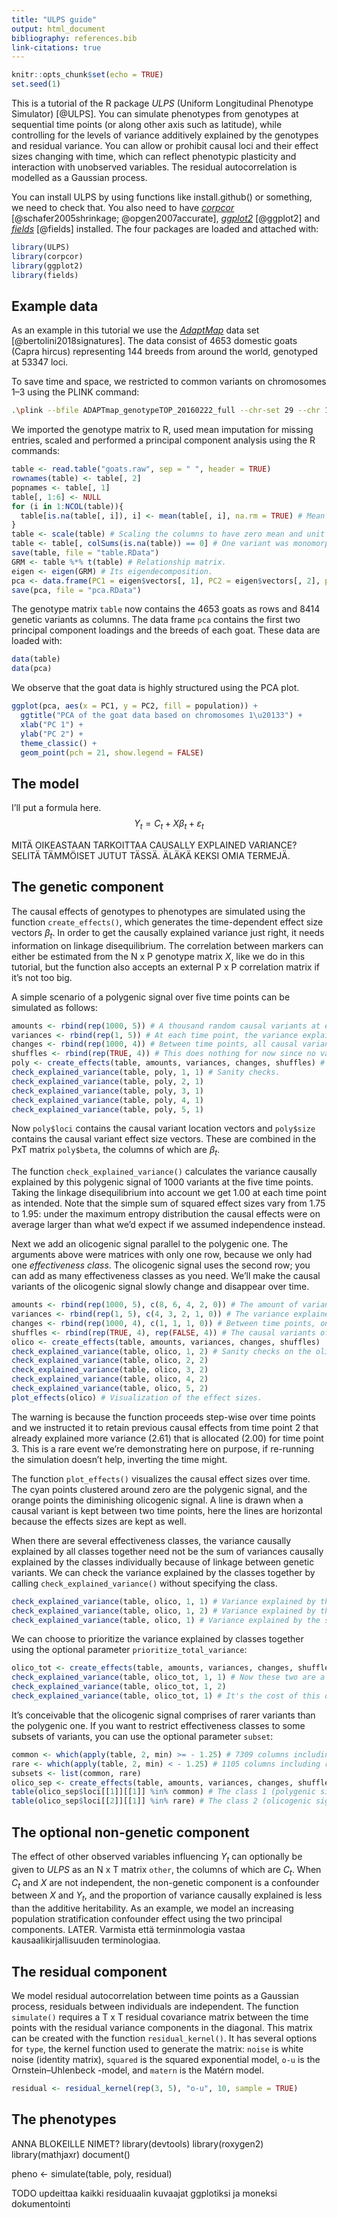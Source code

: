 ```yaml
---
title: "ULPS guide"
output: html_document
bibliography: references.bib
link-citations: true
---
```


```r
knitr::opts_chunk$set(echo = TRUE)
set.seed(1)
```

This is a tutorial of the R package *ULPS* (Uniform Longitudinal Phenotype Simulator) [@ULPS].
You can simulate phenotypes from genotypes at sequential time points (or along other axis such as latitude), while controlling for the levels of variance additively explained by the genotypes and residual variance.
You can allow or prohibit causal loci and their effect sizes changing with time, which can reflect phenotypic plasticity and interaction with unobserved variables.
The residual autocorrelation is modelled as a Gaussian process.

You can install ULPS by using functions like install.github() or something, we need to check that. You also need to have [*corpcor*](https://CRAN.R-project.org/package=corpcor) [@schafer2005shrinkage; @opgen2007accurate], [*ggplot2*](https://CRAN.R-project.org/package=ggplot2) [@ggplot2] and [*fields*](https://CRAN.R-project.org/package=fields) [@fields] installed. The four packages are loaded and attached with:

```r
library(ULPS)
library(corpcor)
library(ggplot2)
library(fields)
```

## Example data

As an example in this tutorial we use the [*AdaptMap*](https://datadryad.org/stash/dataset/doi:10.5061/dryad.v8g21pt) data set [@bertolini2018signatures]. The data consist of 4653 domestic goats (Capra hircus) representing 144 breeds from around the world, genotyped at 53347 loci.

To save time and space, we restricted to common variants on chromosomes 1&ndash;3 using the PLINK command:

```sh
.\plink --bfile ADAPTmap_genotypeTOP_20160222_full --chr-set 29 --chr 1-3 --maf 0.01 --recode A --out goats
```

We imported the genotype matrix to R, used mean imputation for missing entries, scaled and performed a principal component analysis using the R commands:

```r
table <- read.table("goats.raw", sep = " ", header = TRUE)
rownames(table) <- table[, 2]
popnames <- table[, 1]
table[, 1:6] <- NULL
for (i in 1:NCOL(table)){
  table[is.na(table[, i]), i] <- mean(table[, i], na.rm = TRUE) # Mean imputing NA:s.
}
table <- scale(table) # Scaling the columns to have zero mean and unit variance.
table <- table[, colSums(is.na(table)) == 0] # One variant was monomorphic and therefore now missing.
save(table, file = "table.RData")
GRM <- table %*% t(table) # Relationship matrix.
eigen <- eigen(GRM) # Its eigendecomposition.
pca <- data.frame(PC1 = eigen$vectors[, 1], PC2 = eigen$vectors[, 2], population = popnames)
save(pca, file = "pca.RData")
```

The genotype matrix `table` now contains the 4653 goats as rows and 8414 genetic variants as columns. The data frame `pca` contains the first two principal component loadings and the breeds of each goat. These data are loaded with:

```r
data(table)
data(pca)
```

We observe that the goat data is highly structured using the PCA plot.

```r
ggplot(pca, aes(x = PC1, y = PC2, fill = population)) +
  ggtitle("PCA of the goat data based on chromosomes 1\u20133") +
  xlab("PC 1") +
  ylab("PC 2") +
  theme_classic() +
  geom_point(pch = 21, show.legend = FALSE)
```

## The model

I'll put a formula here.
$$
Y_t = C_t + X\beta_t + \varepsilon_t
$$

MITÄ OIKEASTAAN TARKOITTAA CAUSALLY EXPLAINED VARIANCE? SELITÄ TÄMMÖISET JUTUT TÄSSÄ.
ÄLÄKÄ KEKSI OMIA TERMEJÄ.

## The genetic component

The causal effects of genotypes to phenotypes are simulated using the function `create_effects()`, which generates the time-dependent effect size vectors $\beta_t$. In order to get the causally explained variance just right, it needs information on linkage disequilibrium.
The correlation between markers can either be estimated from the N x P genotype matrix $X$, like we do in this tutorial, but the function also accepts an external P x P correlation matrix if it's not too big. 

A simple scenario of a polygenic signal over five time points can be simulated as follows:

```r
amounts <- rbind(rep(1000, 5)) # A thousand random causal variants at each time point.
variances <- rbind(rep(1, 5)) # At each time point, the variance explained by the polygenic signal is 1.
changes <- rbind(rep(1000, 4)) # Between time points, all causal variants are re-randomized.
shuffles <- rbind(rep(TRUE, 4)) # This does nothing for now since no variants are kept between time points.
poly <- create_effects(table, amounts, variances, changes, shuffles) # Calling the function.
check_explained_variance(table, poly, 1, 1) # Sanity checks.
check_explained_variance(table, poly, 2, 1)
check_explained_variance(table, poly, 3, 1)
check_explained_variance(table, poly, 4, 1)
check_explained_variance(table, poly, 5, 1)
```
Now `poly$loci` contains the causal variant location vectors and `poly$size` contains the causal variant effect size vectors. These are combined in the PxT matrix `poly$beta`, the columns of which are $\beta_t$.

The function `check_explained_variance()` calculates the variance causally explained by this polygenic signal of 1000 variants at the five time points. Taking the linkage disequilibrium into account we get 1.00 at each time point as intended. Note that the simple sum of squared effect sizes vary from 1.75 to 1.95: under the maximum entropy distribution the causal effects were on average larger than what we'd expect if we assumed independence instead.

Next we add an olicogenic signal parallel to the polygenic one. The arguments above were matrices with only one row, because we only had one *effectiveness class*. The olicogenic signal uses the second row; you can add as many effectiveness classes as you need. We'll make the causal variants of the olicogenic signal slowly change and disappear over time.

```r
amounts <- rbind(rep(1000, 5), c(8, 6, 4, 2, 0)) # The amount of variants in the olicogenic signal diminishes over time.
variances <- rbind(rep(1, 5), c(4, 3, 2, 1, 0)) # The variance explained by the olicogenic signal diminishes as well.
changes <- rbind(rep(1000, 4), c(1, 1, 1, 0)) # Between time points, one causal variant is replaced with a new one, except between time points 4 and 5 when there's nothing left to change.
shuffles <- rbind(rep(TRUE, 4), rep(FALSE, 4)) # The causal variants of the olicogenic signal that are kept between time points keep their effect size as well.
olico <- create_effects(table, amounts, variances, changes, shuffles)
check_explained_variance(table, olico, 1, 2) # Sanity checks on the olicogenic signal.
check_explained_variance(table, olico, 2, 2)
check_explained_variance(table, olico, 3, 2)
check_explained_variance(table, olico, 4, 2)
check_explained_variance(table, olico, 5, 2)
plot_effects(olico) # Visualization of the effect sizes.
```

The warning is because the function proceeds step-wise over time points and we instructed it to retain previous causal effects from time point 2 that already explained more variance (2.61) that is allocated (2.00) for time point 3.
This is a rare event we're demonstrating here on purpose, if re-running the simulation doesn't help, inverting the time might.

The function `plot_effects()` visualizes the causal effect sizes over time. The cyan points clustered around zero are the polygenic signal, and the orange points the diminishing olicogenic signal. A line is drawn when a causal variant is kept between two time points, here the lines are horizontal because the effects sizes are kept as well.

When there are several effectiveness classes, the variance causally explained by all classes together need not be the sum of variances causally explained by the classes individually because of linkage between genetic variants. We can check the variance explained by the classes together by calling `check_explained_variance()` without specifying the class.

```r
check_explained_variance(table, olico, 1, 1) # Variance explained by the polygenic signal is 1.00 at time point 1.
check_explained_variance(table, olico, 1, 2) # Variance explained by the olicogenic signal is 4.00 at time point 1.
check_explained_variance(table, olico, 1) # Variance explained by the signals together at time point 1 is not exactly 5.00.
```

We can choose to prioritize the variance explained by classes together using the optional parameter `prioritize_total_variance`:

```r
olico_tot <- create_effects(table, amounts, variances, changes, shuffles, prioritize_total_variance = TRUE)
check_explained_variance(table, olico_tot, 1, 1) # Now these two are a little bit off.
check_explained_variance(table, olico_tot, 1, 2)
check_explained_variance(table, olico_tot, 1) # It's the cost of this one being exact.
```

It's conceivable that the olicogenic signal comprises of rarer variants than the polygenic one. If you want to restrict effectiveness classes to some subsets of variants, you can use the optional parameter `subset`:

```r
common <- which(apply(table, 2, min) >= - 1.25) # 7309 columns including commoner variants, using an arbitrary threshold (that misclassifies variants of which we have no rare allele homozygotes).
rare <- which(apply(table, 2, min) < - 1.25) # 1105 columns including rarer variants.
subsets <- list(common, rare)
olico_sep <- create_effects(table, amounts, variances, changes, shuffles, subsets = subsets)
table(olico_sep$loci[[1]][[1]] %in% common) # The class 1 (polygenic signal) at time point 1 is now entirely sampled from the subset common.
table(olico_sep$loci[[2]][[1]] %in% rare) # The class 2 (olicogenic signal) at time point 1 is now entirely sampled from the subset rare.
```

## The optional non-genetic component

The effect of other observed variables influencing $Y_t$ can optionally be given to *ULPS* as an N x T matrix `other`, the columns of which are $C_t$. When $C_t$ and $X$ are not independent, the non-genetic component is a confounder between $X$ and $Y_t$, and the proportion of variance causally explained is less than the additive heritability.
As an example, we model an increasing population stratification confounder effect using the two principal components. LATER. Varmista että terminmologia vastaa kausaalikirjallisuuden terminologiaa.

## The residual component

We model residual autocorrelation between time points as a Gaussian process, residuals between individuals are independent. The function `simulate()` requires a T x T residual covariance matrix between the time points with the residual variance components in the diagonal. This matrix can be created with the function `residual_kernel()`. It has several options for `type`, the kernel function used to generate the matrix: `noise` is white noise (identity matrix), `squared` is the squared exponential model, `o-u` is the Ornstein–Uhlenbeck -model, and `matern` is the Matérn model.

```r
residual <- residual_kernel(rep(3, 5), "o-u", 10, sample = TRUE)
```

## The phenotypes




ANNA BLOKEILLE NIMET?
library(devtools)
library(roxygen2)
library(mathjaxr)
document()


pheno <- simulate(table, poly, residual)




TODO
updeittaa kaikki
residuaalin kuvaajat ggplotiksi ja moneksi
dokumentointi

